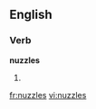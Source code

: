 ==English==

===Verb===
'''nuzzles'''

# {{third-person singular of|[[nuzzle]]}}

[[fr:nuzzles]]
[[vi:nuzzles]]